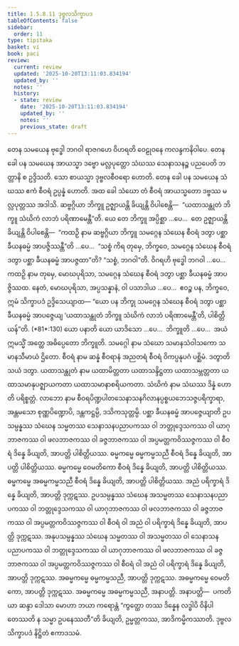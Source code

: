 ```yaml
---
title: 1.5.8.11 ဒုဗ္ဗလသိက္ခာပဒ
tableOfContents: false
sidebar:
  order: 11
type: tipitaka
basket: vi
book: paci
review:
  current: review
  updated: '2025-10-20T13:11:03.834194'
  updated_by: ''
  notes: ''
  history:
  - state: review
    date: '2025-10-20T13:11:03.834194'
    updated_by: ''
    notes: ''
    previous_state: draft
---
```



<DynamicBreadcrumb />


<ReviewStatus review={frontmatter.review} showDetails={true} />

<HypothesisAnnotation frontmatter={frontmatter} />

<Division number="484" book="paci" e="ch" v="2" p="201">

<Paragraph number="1420" book="paci">
တေန သမယေန ဗုဒ္ဓေါ ဘဂဝါ ရာဇဂဟေ ဝိဟရတိ ဝေဠုဝနေ ကလန္ဒကနိဝါပေ. တေန ခေါ ပန သမယေန အာယသ္မာ ဒဗ္ဗော မလ္လပုတ္တော သံဃဿ သေနာသနဉ္စ ပညပေတိ ဘတ္တာနိ စ ဥဒ္ဒိသတိ. သော စာယသ္မာ ဒုဗ္ဗလစီဝရော ဟောတိ. တေန ခေါ ပန သမယေန သံဃဿ ဧကံ စီဝရံ ဥပ္ပန္နံ ဟောတိ. အထ ခေါ သံဃော တံ စီဝရံ အာယသ္မတော ဒဗ္ဗဿ မလ္လပုတ္တဿ အဒါသိ. ဆဗ္ဗဂ္ဂိယာ ဘိက္ခူ ဥဇ္ဈာယန္တိ ခိယျန္တိ ဝိပါစေန္တိ—  “ယထာသန္ထုတံ ဘိက္ခူ သံဃိကံ လာဘံ ပရိဏာမေန္တီ”တိ.
</Paragraph>

<Paragraph number="1421" book="paci">
ယေ တေ ဘိက္ခူ အပ္ပိစ္ဆာ …ပေ…  တေ ဥဇ္ဈာယန္တိ ခိယျန္တိ ဝိပါစေန္တိ—  “ကထဉှိ နာမ ဆဗ္ဗဂ္ဂိယာ ဘိက္ခူ သမဂ္ဂေန သံဃေန စီဝရံ ဒတွာ ပစ္ဆာ ခီယနဓမ္မံ အာပဇ္ဇိဿန္တီ”တိ …ပေ…  “သစ္စံ ကိရ တုမှေ, ဘိက္ခဝေ, သမဂ္ဂေန သံဃေန စီဝရံ ဒတွာ ပစ္ဆာ ခီယနဓမ္မံ အာပဇ္ဇထာ”တိ? “သစ္စံ, ဘဂဝါ”တိ. ဝိဂရဟိ ဗုဒ္ဓေါ ဘဂဝါ …ပေ…  ကထဉှိ နာမ တုမှေ, မောဃပုရိသာ, သမဂ္ဂေန သံဃေန စီဝရံ ဒတွာ ပစ္ဆာ ခီယနဓမ္မံ အာပဇ္ဇိဿထ. နေတံ, မောဃပုရိသာ, အပ္ပသန္နာနံ, ဝါ ပသာဒါယ …ပေ…  ဧဝဉ္စ ပန, ဘိက္ခဝေ, ဣမံ သိက္ခာပဒံ ဥဒ္ဒိသေယျာထ—
</Paragraph>

</Division>
<Division number="485" book="paci" e="ch" v="2" p="202">

<Paragraph number="1422" book="paci">
<Emphasis>“ယော ပန ဘိက္ခု သမဂ္ဂေန သံဃေန စီဝရံ ဒတွာ ပစ္ဆာ ခီယနဓမ္မံ အာပဇ္ဇေယျ ‘ယထာသန္ထုတံ ဘိက္ခူ သံဃိကံ လာဘံ ပရိဏာမေန္တီ’တိ, ပါစိတ္တိယန်”</Emphasis>တိ. (*81*:<Emphasis>130</Emphasis>)
</Paragraph>

</Division>
<Division number="486" book="paci" e="ch" v="2" p="202">

<Paragraph number="1423" book="paci">
<Emphasis>ယော ပနာ</Emphasis>တိ ယော ယာဒိသော …ပေ…  <Emphasis>ဘိက္ခူ</Emphasis>တိ …ပေ…  အယံ ဣမသ္မိံ အတ္ထေ အဓိပ္ပေတော ဘိက္ခူတိ.
</Paragraph>

<Paragraph number="1424" book="paci">
<Emphasis>သမဂ္ဂေါ</Emphasis> နာမ သံဃော သမာနသံဝါသကော သမာနသီမာယံ ဌိတော.
</Paragraph>

<Paragraph number="1425" book="paci">
<Emphasis>စီဝရံ</Emphasis> နာမ ဆန္နံ စီဝရာနံ အညတရံ စီဝရံ ဝိကပ္ပနုပဂံ ပစ္ဆိမံ.
</Paragraph>

<Paragraph number="1426" book="paci">
<Emphasis>ဒတွာ</Emphasis>တိ သယံ ဒတွာ.
</Paragraph>

<Paragraph number="1427" book="paci">
<Emphasis>ယထာသန္ထုတံ</Emphasis> နာမ ယထာမိတ္တတာ ယထာသန္ဒိဋ္ဌတာ ယထာသမ္ဘတ္တတာ ယထာသမာနုပဇ္ဈာယကတာ ယထာသမာနာစရိယကတာ.
</Paragraph>

<Paragraph number="1428" book="paci">
<Emphasis>သံဃိကံ</Emphasis> နာမ သံဃဿ ဒိန္နံ ဟောတိ ပရိစ္စတ္တံ.
</Paragraph>

<Paragraph number="1429" book="paci">
<Emphasis>လာဘော</Emphasis> နာမ စီဝရပိဏ္ဍပါတသေနာသနဂိလာနပ္ပစ္စယဘေသဇ္ဇပရိက္ခာရာ, အန္တမသော စုဏ္ဏပိဏ္ဍောပိ, ဒန္တကဋ္ဌမ္ပိ, ဒသိကသုတ္တမ္ပိ.
</Paragraph>

<Paragraph number="1430" book="paci">
<Emphasis>ပစ္ဆာ ခီယနဓမ္မံ အာပဇ္ဇေယျာ</Emphasis>တိ ဥပသမ္ပန္နဿ သံဃေန သမ္မတဿ သေနာသနပညာပကဿ ဝါ ဘတ္တုဒ္ဒေသကဿ ဝါ ယာဂုဘာဇကဿ ဝါ ဖလဘာဇကဿ ဝါ ခဇ္ဇဘာဇကဿ ဝါ အပ္ပမတ္တကဝိဿဇ္ဇကဿ ဝါ စီဝရံ ဒိန္နေ ခိယျတိ, အာပတ္တိ ပါစိတ္တိယဿ.
</Paragraph>

</Division>
<Division number="487" book="paci" e="ch" v="2" p="202">

<Paragraph number="1431" book="paci">
ဓမ္မကမ္မေ ဓမ္မကမ္မသညီ စီဝရံ ဒိန္နေ ခိယျတိ, အာပတ္တိ ပါစိတ္တိယဿ. ဓမ္မကမ္မေ ဝေမတိကော စီဝရံ ဒိန္နေ ခိယျတိ, အာပတ္တိ ပါစိတ္တိယဿ. ဓမ္မကမ္မေ အဓမ္မကမ္မသညီ စီဝရံ ဒိန္နေ ခိယျတိ, အာပတ္တိ ပါစိတ္တိယဿ.
</Paragraph>

<Paragraph number="1432" book="paci">
အညံ ပရိက္ခာရံ ဒိန္နေ ခိယျတိ, အာပတ္တိ ဒုက္ကဋဿ. ဥပသမ္ပန္နဿ သံဃေန အသမ္မတဿ သေနာသနပညာပကဿ ဝါ ဘတ္တုဒ္ဒေသကဿ ဝါ ယာဂုဘာဇကဿ ဝါ ဖလဘာဇကဿ ဝါ ခဇ္ဇဘာဇကဿ ဝါ အပ္ပမတ္တကဝိဿဇ္ဇကဿ ဝါ စီဝရံ ဝါ အညံ ဝါ ပရိက္ခာရံ ဒိန္နေ ခိယျတိ, အာပတ္တိ ဒုက္ကဋဿ. အနုပသမ္ပန္နဿ သံဃေန သမ္မတဿ ဝါ အသမ္မတဿ ဝါ သေနာသနပညာပကဿ ဝါ ဘတ္တုဒ္ဒေသကဿ ဝါ ယာဂုဘာဇကဿ ဝါ ဖလဘာဇကဿ ဝါ ခဇ္ဇဘာဇကဿ ဝါ အပ္ပမတ္တကဝိဿဇ္ဇကဿ ဝါ စီဝရံ ဝါ အညံ ဝါ ပရိက္ခာရံ ဒိန္နေ ခိယျတိ, အာပတ္တိ ဒုက္ကဋဿ. အဓမ္မကမ္မေ ဓမ္မကမ္မသညီ, အာပတ္တိ ဒုက္ကဋဿ. အဓမ္မကမ္မေ ဝေမတိကော, အာပတ္တိ ဒုက္ကဋဿ. အဓမ္မကမ္မေ အဓမ္မကမ္မသညီ, အနာပတ္တိ.
</Paragraph>

</Division>
<Division number="488" book="paci" e="ch" v="2" p="203">

<Paragraph number="1433" book="paci">
အနာပတ္တိ—  ပကတိယာ ဆန္ဒာ ဒေါသာ မောဟာ ဘယာ ကရောန္တံ “ကွတ္ထော တဿ ဒိန္နေန လဒ္ဓါပိ ဝိနိပါတေဿတိ န သမ္မာ ဥပနေဿတီ”တိ ခိယျတိ, ဥမ္မတ္တကဿ, အာဒိကမ္မိကဿာတိ.

</Paragraph>
</Division>

<Paragraph number="1434" type="center" book="paci">
ဒုဗ္ဗလသိက္ခာပဒံ နိဋ္ဌိတံ ဧကာဒသမံ.
</Paragraph>